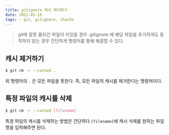 ```yaml
---
title: gitignore 캐시 제거하기
date: 2022-05-15
tags: - git, gitignore, chache
---
```


> git에 잘못 올라간 파일이 이있을 경우 .gitignore 에 해당 파일을 추가하여도 동작하지 않는 경우 간단하게 명령어를 통해 해결할 수 있다.

## 캐시 제거하기

```sh
$ git rm -r --cached .
```

위 명령어의 `.` 은 모든 파일을 뜻한다. 즉, 모든 파일의 캐시를 제거한다는 명령어이다.

## 특정 파일의 캐시를 삭제

```sh
$ git rm -r --cached [filename]
```

특정 파일의 캐시를 삭제하는 방법은 간단하다 `[filename]`에 캐시 삭제를 원하는 파일명을 입력해주면 된다.
